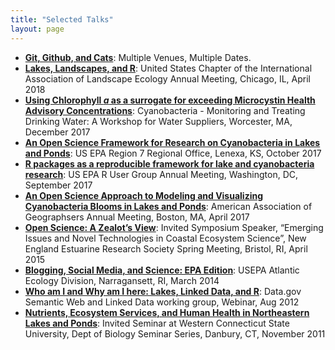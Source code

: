 ```yaml
---
title: "Selected Talks"
layout: page
---
```


- **[Git, Github, and Cats](http://usepa.github.io/github_101)**: Multiple Venues, Multiple Dates.
- **[Lakes, Landscapes, and R](https://jhollist.github.io/lakes_landscapes_r)**: United States Chapter of the International Association of Landscape Ecology Annual Meeting, Chicago, IL, April 2018
- **[Using Chlorophyll *a* as a surrogate for exceeding Microcystin Health Advisory Concentrations](http://jhollist.github.io/microcystin_chla_talk)**: Cyanobacteria - Monitoring and Treating Drinking Water: A Workshop for Water Suppliers, Worcester, MA, December 2017
- **[An Open Science Framework for Research on Cyanobacteria in Lakes and Ponds](https://jhollist.github.io/cyano_open_sci)**: US EPA Region 7 Regional Office, Lenexa, KS, October 2017
- **[R packages as a reproducible framework for lake and cyanobacteria research](https://usepa.github.io/reproducible_lakes/)**: US EPA R User Group Annual Meeting, Washington, DC, September 2017
- **[An Open Science Approach to Modeling and Visualizing Cyanobacteria Blooms in Lakes and Ponds](https://usepa.github.io/cyano_open_sci_aag/)**: American Association of Geographsers Annual Meeting, Boston, MA, April 2017
- **[Open Science: A Zealot’s View](http://jhollist.github.io/cv/open_science_neers/)**: Invited Symposium Speaker, “Emerging Issues and Novel Technologies in Coastal Ecosystem Science”, New England Estuarine Research Society Spring Meeting, Bristol, RI, April 2015
- **[Blogging, Social Media, and Science: EPA Edition](http://jhollist.github.io/cv/epablogpresent/)**: USEPA Atlantic Ecology Division, Narragansett, RI, March 2014
- **[Who am I and Why am I here: Lakes, Linked Data, and R](http://files.figshare.com/1829418/jwhLODPresent08152012_v2.pdf)**: Data.gov Semantic Web and Linked Data working group, Webinar, Aug 2012 
- **[Nutrients, Ecosystem Services, and Human Health in Northeastern Lakes and Ponds](http://files.figshare.com/1829419/jwhWCSUSeminar_v3.pdf)**: Invited Seminar at Western Connecticut State University, Dept of Biology Seminar Series, Danbury, CT, November 2011 